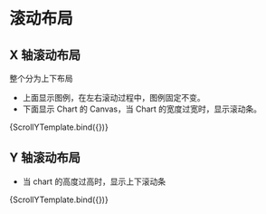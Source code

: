 
<Meta title="MDX/ScrollLayout" component={ScrollXLayout} />


# 滚动布局

## X 轴滚动布局

整个分为上下布局

- 上面显示图例，在左右滚动过程中，图例固定不变。
- 下面显示 Chart 的 Canvas，当 Chart 的宽度过宽时，显示滚动条。

<Canvas>
  <Story id="components-layouts-scroll-x--scroll-x">{ScrollYTemplate.bind({})}</Story>
</Canvas>

## Y 轴滚动布局

- 当 chart 的高度过高时，显示上下滚动条

<Canvas>
  <Story id="components-layouts-scroll-y--scroll-y">{ScrollYTemplate.bind({})}</Story>
</Canvas>
